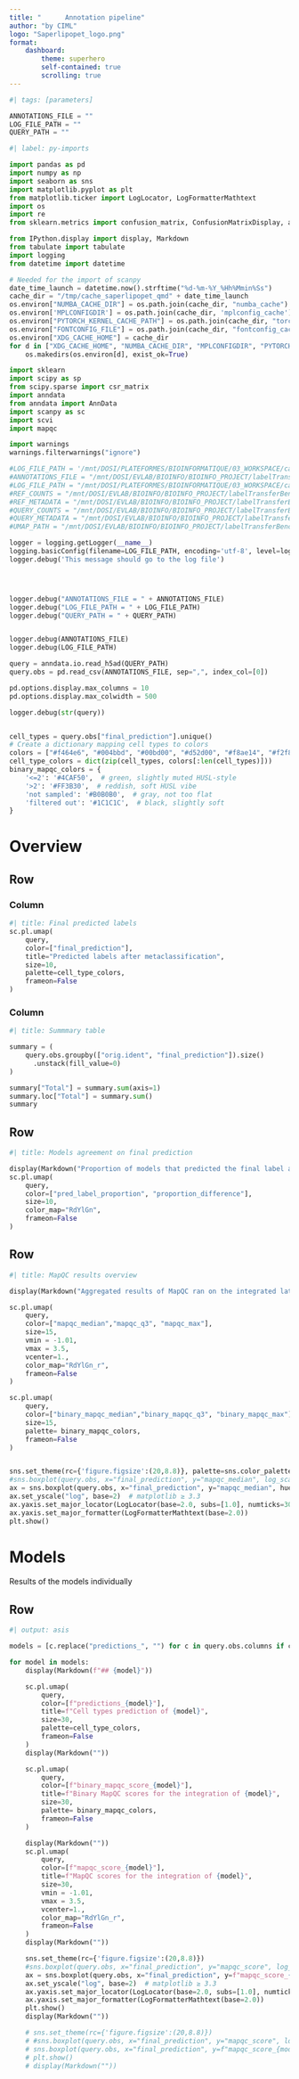 ```yaml
---
title: "      Annotation pipeline"
author: "by CIML"
logo: "Saperlipopet_logo.png"
format: 
    dashboard:
        theme: superhero
        self-contained: true
        scrolling: true
---
```


```python
#| tags: [parameters]

ANNOTATIONS_FILE = ""
LOG_FILE_PATH = ""
QUERY_PATH = ""

```

```python
#| label: py-imports

import pandas as pd
import numpy as np
import seaborn as sns
import matplotlib.pyplot as plt
from matplotlib.ticker import LogLocator, LogFormatterMathtext
import os
import re
from sklearn.metrics import confusion_matrix, ConfusionMatrixDisplay, accuracy_score, balanced_accuracy_score,f1_score, classification_report

from IPython.display import display, Markdown
from tabulate import tabulate
import logging
from datetime import datetime

# Needed for the import of scanpy
date_time_launch = datetime.now().strftime("%d-%m-%Y_%Hh%Mmin%Ss")
cache_dir = "/tmp/cache_saperlipopet_qmd" + date_time_launch
os.environ["NUMBA_CACHE_DIR"] = os.path.join(cache_dir, "numba_cache")
os.environ['MPLCONFIGDIR'] = os.path.join(cache_dir, 'mplconfig_cache')
os.environ["PYTORCH_KERNEL_CACHE_PATH"] = os.path.join(cache_dir, "torch_cache")
os.environ["FONTCONFIG_FILE"] = os.path.join(cache_dir, "fontconfig_cache")
os.environ["XDG_CACHE_HOME"] = cache_dir
for d in ["XDG_CACHE_HOME", "NUMBA_CACHE_DIR", "MPLCONFIGDIR", "PYTORCH_KERNEL_CACHE_PATH", "FONTCONFIG_FILE"]:
    os.makedirs(os.environ[d], exist_ok=True)

import sklearn
import scipy as sp
from scipy.sparse import csr_matrix
import anndata
from anndata import AnnData
import scanpy as sc
import scvi
import mapqc

import warnings
warnings.filterwarnings("ignore")

#LOG_FILE_PATH = '/mnt/DOSI/PLATEFORMES/BIOINFORMATIQUE/03_WORKSPACE/carer/labelTransferBenchmark/09_LabelTransfer_pipeline/logs/logfile_test.log'
#ANNOTATIONS_FILE = "/mnt/DOSI/EVLAB/BIOINFO/BIOINFO_PROJECT/labelTransferBenchmark/09_LabelTransfer_pipeline/malmberg_data_ref=MetaNK_V2#MetaNK_V3_123int__all_models_predictions_and_mapQC_scores.csv"
#LOG_FILE_PATH = "/mnt/DOSI/PLATEFORMES/BIOINFORMATIQUE/03_WORKSPACE/carer/labelTransferBenchmark/09_LabelTransfer_pipeline/logs/logfile_test.log"
#REF_COUNTS = "/mnt/DOSI/EVLAB/BIOINFO/BIOINFO_PROJECT/labelTransferBenchmark/00_References/MetaNK_V2#MetaNK_V3_123int/counts.mtx"
#REF_METADATA = "/mnt/DOSI/EVLAB/BIOINFO/BIOINFO_PROJECT/labelTransferBenchmark/00_References/MetaNK_V2#MetaNK_V3_123int/metadata.csv"
#QUERY_COUNTS = "/mnt/DOSI/EVLAB/BIOINFO/BIOINFO_PROJECT/labelTransferBenchmark/00_References/malmberg_data/counts.mtx"
#QUERY_METADATA = "/mnt/DOSI/EVLAB/BIOINFO/BIOINFO_PROJECT/labelTransferBenchmark/00_References/malmberg_data/metadata.csv"
#UMAP_PATH = "/mnt/DOSI/EVLAB/BIOINFO/BIOINFO_PROJECT/labelTransferBenchmark/00_References/malmberg_data/umap.csv"

logger = logging.getLogger(__name__)
logging.basicConfig(filename=LOG_FILE_PATH, encoding='utf-8', level=logging.DEBUG)
logger.debug('This message should go to the log file')




logger.debug("ANNOTATIONS_FILE = " + ANNOTATIONS_FILE)
logger.debug("LOG_FILE_PATH = " + LOG_FILE_PATH)
logger.debug("QUERY_PATH = " + QUERY_PATH)


logger.debug(ANNOTATIONS_FILE)
logger.debug(LOG_FILE_PATH)

query = anndata.io.read_h5ad(QUERY_PATH)
query.obs = pd.read_csv(ANNOTATIONS_FILE, sep=",", index_col=[0])

pd.options.display.max_columns = 10
pd.options.display.max_colwidth = 500

logger.debug(str(query))


cell_types = query.obs["final_prediction"].unique()
# Create a dictionary mapping cell types to colors
colors = ["#f464e6", "#004bbd", "#00bd00", "#d52d00", "#f8ae14", "#f2f864", "#9df3f1"]
cell_type_colors = dict(zip(cell_types, colors[:len(cell_types)]))
binary_mapqc_colors = {
    '<=2': '#4CAF50',  # green, slightly muted HUSL-style
    '>2': '#FF3B30',  # reddish, soft HUSL vibe
    'not sampled': '#B0B0B0',  # gray, not too flat
    'filtered out': '#1C1C1C',  # black, slightly soft
}

```

# Overview {scrolling="true"}

## Row

### Column {width="70%"}

```python
#| title: Final predicted labels
sc.pl.umap(
    query,
    color=["final_prediction"],
    title="Predicted labels after metaclassification",
    size=10,
    palette=cell_type_colors,
    frameon=False
)
```

### Column 

```python
#| title: Summmary table

summary = (
    query.obs.groupby(["orig.ident", "final_prediction"]).size()
      .unstack(fill_value=0)
)

summary["Total"] = summary.sum(axis=1)
summary.loc["Total"] = summary.sum()
summary
```

## Row

```python
#| title: Models agreement on final prediction

display(Markdown("Proportion of models that predicted the final label and difference in votes between 1st and 2nd most predicted label"))
sc.pl.umap(
    query,
    color=["pred_label_proportion", "proportion_difference"],
    size=10,
    color_map="RdYlGn",
    frameon=False
)
```

## Row

```python
#| title: MapQC results overview

display(Markdown("Aggregated results of MapQC ran on the integrated latent spaces of the various scANVI models"))

sc.pl.umap(
    query,
    color=["mapqc_median","mapqc_q3", "mapqc_max"],
    size=15,
    vmin = -1.01,
    vmax = 3.5,
    vcenter=1.,
    color_map="RdYlGn_r",
    frameon=False
)

sc.pl.umap(
    query,
    color=["binary_mapqc_median","binary_mapqc_q3", "binary_mapqc_max"],
    size=15,
    palette= binary_mapqc_colors,
    frameon=False
)


sns.set_theme(rc={'figure.figsize':(20,8.8)}, palette=sns.color_palette("Paired"))
#sns.boxplot(query.obs, x="final_prediction", y="mapqc_median", log_scale=True)
ax = sns.boxplot(query.obs, x="final_prediction", y="mapqc_median", hue="orig.ident", log_scale=True)
ax.set_yscale("log", base=2)  # matplotlib ≥ 3.3
ax.yaxis.set_major_locator(LogLocator(base=2.0, subs=[1.0], numticks=30))
ax.yaxis.set_major_formatter(LogFormatterMathtext(base=2.0))    
plt.show()

```


# Models {scrolling="true"}

Results of the models individually

## Row 

::: {.panel-tabset}
```python
#| output: asis

models = [c.replace("predictions_", "") for c in query.obs.columns if c.startswith("predictions_")]

for model in models:
    display(Markdown(f"## {model}"))

    sc.pl.umap(
        query,
        color=[f"predictions_{model}"],
        title=f"Cell types prediction of {model}",
        size=30,
        palette=cell_type_colors,
        frameon=False
    )
    display(Markdown(""))

    sc.pl.umap(
        query,
        color=[f"binary_mapqc_score_{model}"],
        title=f"Binary MapQC scores for the integration of {model}",
        size=30,
        palette= binary_mapqc_colors,
        frameon=False
    )

    display(Markdown(""))
    sc.pl.umap(
        query,
        color=[f"mapqc_score_{model}"],
        title=f"MapQC scores for the integration of {model}",
        size=30,
        vmin = -1.01,
        vmax = 3.5,
        vcenter=1.,
        color_map="RdYlGn_r",
        frameon=False
    )
    display(Markdown(""))

    sns.set_theme(rc={'figure.figsize':(20,8.8)})
    #sns.boxplot(query.obs, x="final_prediction", y="mapqc_score", log_scale=True)
    ax = sns.boxplot(query.obs, x="final_prediction", y=f"mapqc_score_{model}", hue="orig.ident", log_scale=True, palette="Paired")
    ax.set_yscale("log", base=2)  # matplotlib ≥ 3.3
    ax.yaxis.set_major_locator(LogLocator(base=2.0, subs=[1.0], numticks=30))
    ax.yaxis.set_major_formatter(LogFormatterMathtext(base=2.0))    
    plt.show()
    display(Markdown(""))

    # sns.set_theme(rc={'figure.figsize':(20,8.8)})
    # #sns.boxplot(query.obs, x="final_prediction", y="mapqc_score", log_scale=True)
    # sns.boxplot(query.obs, x="final_prediction", y=f"mapqc_score_{model}", hue="orig.ident", log_scale=True)
    # plt.show()
    # display(Markdown(""))


```

:::
